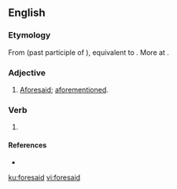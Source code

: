 ==English==

===Etymology===
From {{etyl|enm|en}} {{m|enm|foresaid}} (past participle of {{m|enm|foresayen}}), equivalent to {{prefix|fore|said|lang=en}}. More at {{l|en|foresay}}.

===Adjective===
{{en-adj|-}}
# {{label|en|rare}} [[aforesaid|Aforesaid]]; [[aforementioned]].

===Verb===
{{head|en|verb form}}

# {{en-past of|foresay|lang=en}}

====References====
* {{R:OED2}}

[[ku:foresaid]]
[[vi:foresaid]]